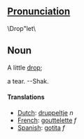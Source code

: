 ==[[Pronunciation]]==
\Drop"let\

==Noun==

A little [[drop]];

a tear. --Shak.

====Translations====
*[[Dutch]]: [[druppeltje]] ''n''
*[[French]]: [[gouttelette]] ''f''
*[[Spanish]]: [[gotita]] ''f''